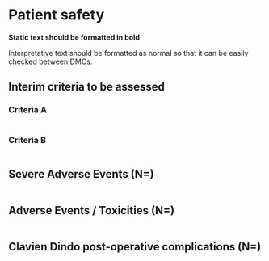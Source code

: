 # Patient safety

**Static text should be formatted in bold**

Interpretative text should be formatted as normal so that it can
be easily checked between DMCs.

## Interim criteria to be assessed

### Criteria A

```r

```

### Criteria B

```r

```

## Severe Adverse Events (N=)

```r

```

## Adverse Events / Toxicities (N=)

```r

```

## Clavien Dindo post-operative complications (N=)

```r

```

